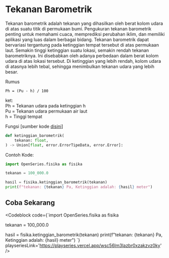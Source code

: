 
# Tekanan Barometrik

Tekanan barometrik adalah tekanan yang dihasilkan oleh berat kolom udara di atas suatu titik
di permukaan bumi. Pengukuran tekanan barometrik penting untuk memahami cuaca,
memprediksi perubahan iklim, dan memiliki aplikasi yang luas dalam berbagai bidang.
Tekanan barometrik dapat bervariasi tergantung pada ketinggian tempat tersebut di atas permukaan laut.
Semakin tinggi ketinggian suatu lokasi, semakin rendah tekanan barometriknya. Ini disebabkan oleh
adanya perbedaan dalam berat kolom udara di atas lokasi tersebut. Di ketinggian yang lebih rendah,
kolom udara di atasnya lebih tebal, sehingga menimbulkan tekanan udara yang lebih besar.

Rumus

```
Ph = (Pu - h) / 100
```

ket: <br />
Ph = Tekanan udara pada ketinggian h <br />
Pu = Tekanan udara permukaan air laut <br />
h = Tinggi tempat <br />

Fungsi [sumber kode [disini](https://github.com/bellshade/OpenSeries/blob/main/OpenSeries/fisika.py)]

```python
def ketinggian_barometrik(
    tekanan: float,
) -> Union[float, error.ErrorTipeData, error.Error]:
```

Contoh Kode:

```python
import OpenSeries.fisika as fisika

tekanan = 100_000.0

hasil = fisika.ketinggian_barometrik(tekanan)
print(f"tekanan: {tekanan} Pa, Ketinggian adalah: {hasil} meter")
```

## Coba Sekarang

<Codeblock 
code={`import OpenSeries.fisika as fisika

tekanan = 100_000.0

hasil = fisika.ketinggian_barometrik(tekanan)
print(f"tekanan: {tekanan} Pa, Ketinggian adalah: {hasil} meter")
`}
playseriesLink='https://playseries.vercel.app/wsc56lm3lazbr0xzakzvz0ky'
/>
